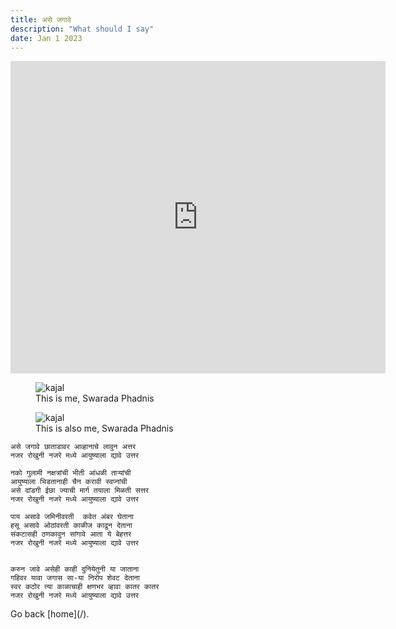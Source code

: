 ```yaml
---
title: असे जगावे
description: "What should I say"
date: Jan 1 2023
---
```



<iframe src="https://player.vimeo.com/video/785936362?byline=0&portrait=0&title=0" width="600" height="500"
        frameBorder="0"></iframe>


<figure>
  <img src="https://cdn.pixabay.com/photo/2022/12/26/11/44/squirrel-7678830__480.jpg" alt="kajal" style={{ width: "100%" }}/>
  <figcaption>This is me, Swarada Phadnis</figcaption>
</figure>

<figure>
  <img src="https://cdn.pixabay.com/photo/2022/12/27/22/58/field-7681906_1280.jpg" alt="kajal" style={{ width: "100%" }}/>
  <figcaption>This is also me, Swarada Phadnis</figcaption>
</figure>

```
असे जगावे छाताडावर आव्हानाचे लावुन अत्तर
नजर रोखुनी नजरे मध्ये आयुष्याला द्यावे उत्तर

नको गुलामी नक्षत्रांची भीती आंधळी ताऱ्यांची
आयुष्याला भिडतानाही चैन करावी स्वप्नांची
असे दांडगी ईछा ज्याची मार्ग तयाला मिळती सत्तर
नजर रोखुनी नजरे मध्ये आयुष्याला द्यावे उत्तर

पाय असावे जमिनीवरती  कवेत अंबर घेताना
हसू असावे ओठांवरती काळीज काढुन देताना
संकटासही ठणकावुन सांगावे आता ये बेहत्तर
नजर रोखुनी नजरे मध्ये आयुष्याला द्यावे उत्तर


करुन जावे असेही काही दुनियेतुनी या जाताना
गहिवर यावा जगास सा-या निरोप शेवट देताना
स्वर कठोर त्या काळाचाही क्षणभर व्हावा कातर कातर
नजर रोखुनी नजरे मध्ये आयुष्याला द्यावे उत्तर
```

<link rel="stylesheet" href="https://stackpath.bootstrapcdn.com/font-awesome/4.7.0/css/font-awesome.min.css"/>
<div className="container">
    <a href="https://instagram.com/swaradaphadnis">
        <i className="fa fa-instagram" id="apple"></i>
    </a>
    <a href="https://twitter.com/swaradaphadnis">
        <i className="fa fa-twitter" id="twitter"></i>
    </a>
    <a href="https://youtube.com">
        <i className="fa fa-youtube" id="github"></i>
    </a>
</div>
Go back [home](/).
